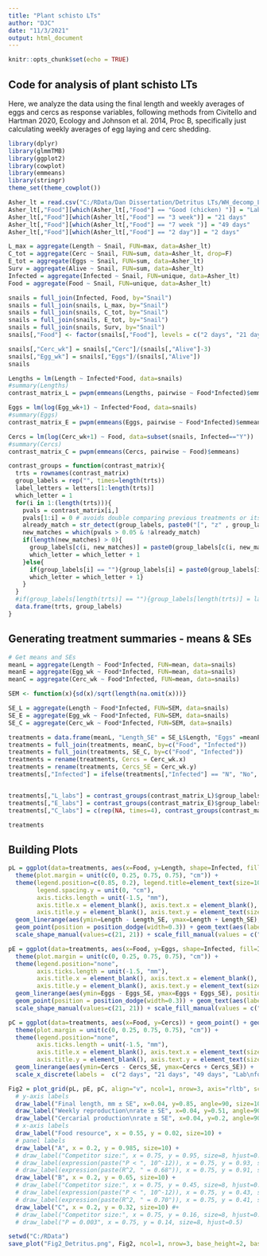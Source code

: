 ---
title: "Plant schisto LTs"
author: "DJC"
date: "11/3/2021"
output: html_document
---

```{r setup, include=FALSE}
knitr::opts_chunk$set(echo = TRUE)
```

## Code for analysis of plant schisto LTs
Here, we analyze the data using the final length and weekly averages of eggs and cercs as response variables, following methods from Civitello and Hartman 2020, Ecology and Johnson et al. 2014, Proc B, specifically just calculating weekly averages of egg laying and cerc shedding.

```{r packages, message=FALSE}
library(dplyr)
library(glmmTMB)
library(ggplot2)
library(cowplot)
library(emmeans)
library(stringr)
theme_set(theme_cowplot())
```


```{r data}
Asher_lt = read.csv("C:/RData/Dan Dissertation/Detritus LTs/WH_decomp_LT.csv")
Asher_lt[,"Food"][which(Asher_lt[,"Food"] == "Good (chicken) ")] = "Lab food"
Asher_lt[,"Food"][which(Asher_lt[,"Food"] == "3 week")] = "21 days"
Asher_lt[,"Food"][which(Asher_lt[,"Food"] == "7 week ")] = "49 days"
Asher_lt[,"Food"][which(Asher_lt[,"Food"] == "2 day")] = "2 days"

L_max = aggregate(Length ~ Snail, FUN=max, data=Asher_lt)
C_tot = aggregate(Cerc ~ Snail, FUN=sum, data=Asher_lt, drop=F)
E_tot = aggregate(Eggs ~ Snail, FUN=sum, data=Asher_lt)
Surv = aggregate(Alive ~ Snail, FUN=sum, data=Asher_lt)
Infected = aggregate(Infected ~ Snail, FUN=unique, data=Asher_lt)
Food = aggregate(Food ~ Snail, FUN=unique, data=Asher_lt)

snails = full_join(Infected, Food, by="Snail")
snails = full_join(snails, L_max, by="Snail")
snails = full_join(snails, C_tot, by="Snail")
snails = full_join(snails, E_tot, by="Snail")
snails = full_join(snails, Surv, by="Snail")
snails[,"Food"] <- factor(snails[,"Food"], levels = c("2 days", "21 days", "49 days", "Lab food"))
```

```{r per_week_analysis}
snails[,"Cerc_wk"] = snails[,"Cerc"]/(snails[,"Alive"]-3)
snails[,"Egg_wk"] = snails[,"Eggs"]/(snails[,"Alive"])
snails

Lengths = lm(Length ~ Infected*Food, data=snails)
#summary(Lengths)
contrast_matrix_L = pwpm(emmeans(Lengths, pairwise ~ Food*Infected)$emmeans)

Eggs = lm(log(Egg_wk+1) ~ Infected*Food, data=snails)
#summary(Eggs)
contrast_matrix_E = pwpm(emmeans(Eggs, pairwise ~ Food*Infected)$emmeans)

Cercs = lm(log(Cerc_wk+1) ~ Food, data=subset(snails, Infected=="Y"))
#summary(Cercs)
contrast_matrix_C = pwpm(emmeans(Cercs, pairwise ~ Food)$emmeans)


```
```{r}
contrast_groups = function(contrast_matrix){
  trts = rownames(contrast_matrix)
  group_labels = rep("", times=length(trts))
  label_letters = letters[1:length(trts)]
  which_letter = 1
  for(i in 1:(length(trts))){
    pvals = contrast_matrix[i,]
    pvals[1:i] = 0 # avoids double comparing previous treatments or itself to itself
    already_match = str_detect(group_labels, paste0("[", "z" , group_labels[i], "]"))
    new_matches = which(pvals > 0.05 & !already_match)
    if(length(new_matches) > 0){
      group_labels[c(i, new_matches)] = paste0(group_labels[c(i, new_matches)], label_letters[which_letter])
      which_letter = which_letter + 1
    }else{
      if(group_labels[i] == ""){group_labels[i] = paste0(group_labels[i], label_letters[which_letter])
      which_letter = which_letter + 1}
    }
  }
  #if(group_labels[length(trts)] == ""){group_labels[length(trts)] = label_letters[which_letter]}
  data.frame(trts, group_labels)
}

```

## Generating treatment summaries - means & SEs
```{r treatments}
# Get means and SEs
meanL = aggregate(Length ~ Food*Infected, FUN=mean, data=snails)
meanE = aggregate(Egg_wk ~ Food*Infected, FUN=mean, data=snails)
meanC = aggregate(Cerc_wk ~ Food*Infected, FUN=mean, data=snails)

SEM <- function(x){sd(x)/sqrt(length(na.omit(x)))}

SE_L = aggregate(Length ~ Food*Infected, FUN=SEM, data=snails)
SE_E = aggregate(Egg_wk ~ Food*Infected, FUN=SEM, data=snails)
SE_C = aggregate(Cerc_wk ~ Food*Infected, FUN=SEM, data=snails)

treatments = data.frame(meanL, "Length_SE" = SE_L$Length, "Eggs" =meanE$Egg_wk, "Eggs_SE" = SE_E$Egg_wk)
treatments = full_join(treatments, meanC, by=c("Food", "Infected"))
treatments = full_join(treatments, SE_C, by=c("Food", "Infected"))
treatments = rename(treatments, Cercs = Cerc_wk.x)
treatments = rename(treatments, Cercs_SE = Cerc_wk.y)
treatments[,"Infected"] = ifelse(treatments[,"Infected"] == "N", "No", "Yes")


treatments[,"L_labs"] = contrast_groups(contrast_matrix_L)$group_labels
treatments[,"E_labs"] = contrast_groups(contrast_matrix_E)$group_labels
treatments[,"C_labs"] = c(rep(NA, times=4), contrast_groups(contrast_matrix_C)$group_labels)

treatments

```


## Building Plots

```{r plots}
pL = ggplot(data=treatments, aes(x=Food, y=Length, shape=Infected, fill=Infected)) + 
  theme(plot.margin = unit(c(0, 0.25, 0.75, 0.75), "cm")) + 
  theme(legend.position=c(0.85, 0.2), legend.title=element_text(size=10), legend.text=element_text(size=9), legend.spacing.x = unit(0, "cm"), 
        legend.spacing.y = unit(0, "cm"),
        axis.ticks.length = unit(-1.5, "mm"),
        axis.title.x = element_blank(), axis.text.x = element_blank(),
        axis.title.y = element_blank(), axis.text.y = element_text(size=8, margin = margin(r=3))) + 
  geom_linerange(aes(ymin=Length - Length_SE, ymax=Length + Length_SE), position = position_dodge(width=0.3)) +
  geom_point(position = position_dodge(width=0.3)) + geom_text(aes(label=L_labs), position = position_dodge(width=1.1)) +
  scale_shape_manual(values=c(21, 21)) + scale_fill_manual(values = c("white", "black")) + ylim(c(0,20))

pE = ggplot(data=treatments, aes(x=Food, y=Eggs, shape=Infected, fill=Infected)) + 
  theme(plot.margin = unit(c(0, 0.25, 0.75, 0.75), "cm")) + 
  theme(legend.position="none",
        axis.ticks.length = unit(-1.5, "mm"),
        axis.title.x = element_blank(), axis.text.x = element_blank(),
        axis.title.y = element_blank(), axis.text.y = element_text(size=8, margin = margin(r=3))) + 
  geom_linerange(aes(ymin=Eggs - Eggs_SE, ymax=Eggs + Eggs_SE), position = position_dodge(width=0.3)) +
  geom_point(position = position_dodge(width=0.3)) + geom_text(aes(label=E_labs), position = position_dodge(width=0.8)) +
  scale_shape_manual(values=c(21, 21)) + scale_fill_manual(values = c("white", "black"))

pC = ggplot(data=treatments, aes(x=Food, y=Cercs)) + geom_point() + geom_text(aes(label=C_labs), nudge_x = 0.15) +
  theme(plot.margin = unit(c(0, 0.25, 0.75, 0.75), "cm")) + 
  theme(legend.position="none", 
        axis.ticks.length = unit(-1.5, "mm"),
        axis.title.x = element_blank(), axis.text.x = element_text(size=8, margin = margin(t=3)),
        axis.title.y = element_blank(), axis.text.y = element_text(size=8, margin = margin(r=3))) + ylim(c(0,1800)) +
  geom_linerange(aes(ymin=Cercs - Cercs_SE, ymax=Cercs + Cercs_SE)) +
  scale_x_discrete(labels =  c("2 days", "21 days", "49 days", "Lab\nfood"))


```


```{r plot_grid}
Fig2 = plot_grid(pL, pE, pC, align="v", ncol=1, nrow=3, axis="rltb", scale=1) +
  # y-axis labels
  draw_label("Final length, mm ± SE", x=0.04, y=0.85, angle=90, size=10) +
  draw_label("Weekly reproduction\nrate ± SE", x=0.04, y=0.51, angle=90, size=10) +
  draw_label("Cercarial production\nrate ± SE", x=0.04, y=0.2, angle=90, size=10) +
  # x-axis labels
  draw_label("Food resource", x = 0.55, y = 0.02, size=10) +
  # panel labels
  draw_label("A", x = 0.2, y = 0.985, size=10) + 
  # draw_label("Competitor size:", x = 0.75, y = 0.95, size=8, hjust=0.5) +
  # draw_label(expression(paste("P < ", 10^-12)), x = 0.75, y = 0.93, size=8, hjust=0.5) +
  # draw_label(expression(paste(R^2, " = 0.68")), x = 0.75, y = 0.91, size=8, hjust=0.5) +
  draw_label("B", x = 0.2, y = 0.65, size=10) +
  # draw_label("Competitor size:", x = 0.75, y = 0.45, size=8, hjust=0.5) +
  # draw_label(expression(paste("P < ", 10^-12)), x = 0.75, y = 0.43, size=8, hjust=0.5) +
  # draw_label(expression(paste(R^2, " = 0.70")), x = 0.75, y = 0.41, size=8, hjust=0.5) +
  draw_label("C", x = 0.2, y = 0.32, size=10) #+
  # draw_label("Competitor size:", x = 0.75, y = 0.16, size=8, hjust=0.5) +
  # draw_label("P = 0.003", x = 0.75, y = 0.14, size=8, hjust=0.5)

setwd("C:/RData")
save_plot("Fig2_Detritus.png", Fig2, ncol=1, nrow=3, base_height=2, base_aspect_ratio = 1.75, dpi=600, units="in")

```

